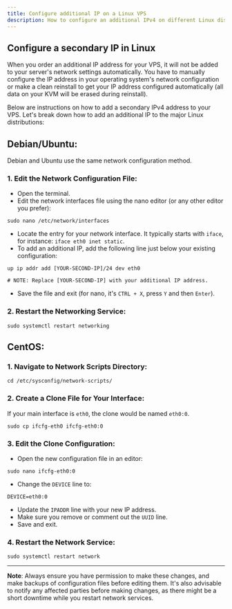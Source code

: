 ```yaml
---
title: Configure additional IP on a Linux VPS
description: How to configure an additional IPv4 on different Linux distributions, with examples for Debian Linux and Ubuntu
---
```


## Configure a secondary IP in Linux

When you order an additional IP address for your VPS, it will not be added to your server's network settings automatically. You have to manually configure the IP address in your operating system's network configuration or make a clean reinstall to get your IP address configured automatically (all data on your KVM will be erased during reinstall).

Below are instructions on how to add a secondary IPv4 address to your VPS. Let's break down how to add an additional IP to the major Linux distributions:

## Debian/Ubuntu:

Debian and Ubuntu use the same network configuration method.

### 1. Edit the Network Configuration File:

- Open the terminal.
- Edit the network interfaces file using the nano editor (or any other editor you prefer):

```shell
sudo nano /etc/network/interfaces
```

- Locate the entry for your network interface. It typically starts with `iface`, for instance: `iface eth0 inet static`.
- To add an additional IP, add the following line just below your existing configuration:

```shell
up ip addr add [YOUR-SECOND-IP]/24 dev eth0

# NOTE: Replace [YOUR-SECOND-IP] with your additional IP address.
```

- Save the file and exit (for nano, it's `CTRL + X`, press `Y` and then `Enter`).

### 2. Restart the Networking Service:

```shell
sudo systemctl restart networking
```

##

##

## CentOS:

### 1. Navigate to Network Scripts Directory:

```shell
cd /etc/sysconfig/network-scripts/
```

### 2. Create a Clone File for Your Interface:

If your main interface is `eth0`, the clone would be named `eth0:0`.

```shell
sudo cp ifcfg-eth0 ifcfg-eth0:0
```

### 3. Edit the Clone Configuration:

- Open the new configuration file in an editor:

```shell
sudo nano ifcfg-eth0:0
```

- Change the `DEVICE` line to:

```shell
DEVICE=eth0:0
```

- Update the `IPADDR` line with your new IP address.
- Make sure you remove or comment out the `UUID` line.
- Save and exit.

### 4. Restart the Network Service:

```shell
sudo systemctl restart network
```

---

**Note**: Always ensure you have permission to make these changes, and make backups of configuration files before editing them. It's also advisable to notify any affected parties before making changes, as there might be a short downtime while you restart network services.
